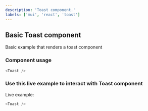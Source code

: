 ---
description: 'Toast component.'
labels: ['mui', 'react', 'toast']
---


## Basic Toast component

Basic example that renders a toast component

### Component usage

```js
<Toast />
```

### Use this live example to interact with Toast component

Live example:

```js live
<Toast />
```
